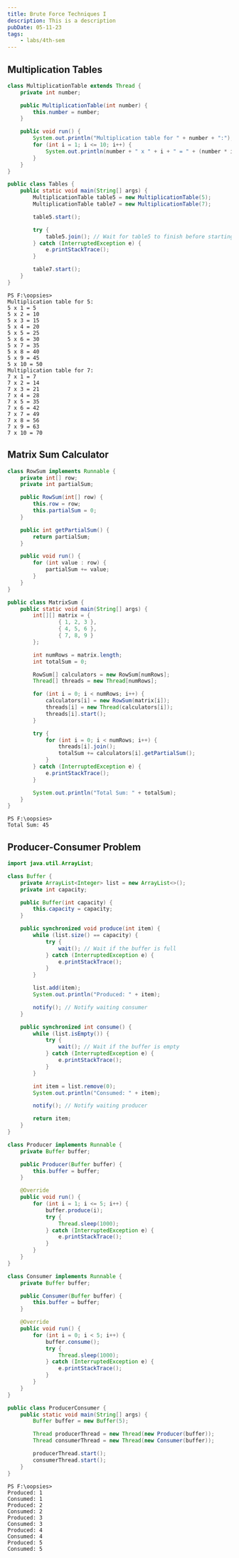 ```yaml
---
title: Brute Force Techniques I
description: This is a description
pubDate: 05-11-23
tags:
	- labs/4th-sem
---
```


## Multiplication Tables

```java
class MultiplicationTable extends Thread {
	private int number;

	public MultiplicationTable(int number) {
		this.number = number;
	}

	public void run() {
		System.out.println("Multiplication table for " + number + ":");
		for (int i = 1; i <= 10; i++) {
			System.out.println(number + " x " + i + " = " + (number * i));
		}
	}
}

public class Tables {
	public static void main(String[] args) {
		MultiplicationTable table5 = new MultiplicationTable(5);
		MultiplicationTable table7 = new MultiplicationTable(7);

		table5.start();

		try {
			table5.join(); // Wait for table5 to finish before starting table7
		} catch (InterruptedException e) {
			e.printStackTrace();
		}

		table7.start();
	}
}
```

```
PS F:\oopsies>
Multiplication table for 5:
5 x 1 = 5
5 x 2 = 10
5 x 3 = 15
5 x 4 = 20
5 x 5 = 25
5 x 6 = 30
5 x 7 = 35
5 x 8 = 40
5 x 9 = 45
5 x 10 = 50
Multiplication table for 7:
7 x 1 = 7
7 x 2 = 14
7 x 3 = 21
7 x 4 = 28
7 x 5 = 35
7 x 6 = 42
7 x 7 = 49
7 x 8 = 56
7 x 9 = 63
7 x 10 = 70
```

## Matrix Sum Calculator

```java
class RowSum implements Runnable {
	private int[] row;
	private int partialSum;

	public RowSum(int[] row) {
		this.row = row;
		this.partialSum = 0;
	}

	public int getPartialSum() {
		return partialSum;
	}

	public void run() {
		for (int value : row) {
			partialSum += value;
		}
	}
}

public class MatrixSum {
	public static void main(String[] args) {
		int[][] matrix = {
				{ 1, 2, 3 },
				{ 4, 5, 6 },
				{ 7, 8, 9 }
		};

		int numRows = matrix.length;
		int totalSum = 0;

		RowSum[] calculators = new RowSum[numRows];
		Thread[] threads = new Thread[numRows];

		for (int i = 0; i < numRows; i++) {
			calculators[i] = new RowSum(matrix[i]);
			threads[i] = new Thread(calculators[i]);
			threads[i].start();
		}

		try {
			for (int i = 0; i < numRows; i++) {
				threads[i].join();
				totalSum += calculators[i].getPartialSum();
			}
		} catch (InterruptedException e) {
			e.printStackTrace();
		}

		System.out.println("Total Sum: " + totalSum);
	}
}
```

```
PS F:\oopsies>
Total Sum: 45
```

## Producer-Consumer Problem

```java
import java.util.ArrayList;

class Buffer {
	private ArrayList<Integer> list = new ArrayList<>();
	private int capacity;

	public Buffer(int capacity) {
		this.capacity = capacity;
	}

	public synchronized void produce(int item) {
		while (list.size() == capacity) {
			try {
				wait(); // Wait if the buffer is full
			} catch (InterruptedException e) {
				e.printStackTrace();
			}
		}

		list.add(item);
		System.out.println("Produced: " + item);

		notify(); // Notify waiting consumer
	}

	public synchronized int consume() {
		while (list.isEmpty()) {
			try {
				wait(); // Wait if the buffer is empty
			} catch (InterruptedException e) {
				e.printStackTrace();
			}
		}

		int item = list.remove(0);
		System.out.println("Consumed: " + item);

		notify(); // Notify waiting producer

		return item;
	}
}

class Producer implements Runnable {
	private Buffer buffer;

	public Producer(Buffer buffer) {
		this.buffer = buffer;
	}

	@Override
	public void run() {
		for (int i = 1; i <= 5; i++) {
			buffer.produce(i);
			try {
				Thread.sleep(1000);
			} catch (InterruptedException e) {
				e.printStackTrace();
			}
		}
	}
}

class Consumer implements Runnable {
	private Buffer buffer;

	public Consumer(Buffer buffer) {
		this.buffer = buffer;
	}

	@Override
	public void run() {
		for (int i = 0; i < 5; i++) {
			buffer.consume();
			try {
				Thread.sleep(1000);
			} catch (InterruptedException e) {
				e.printStackTrace();
			}
		}
	}
}

public class ProducerConsumer {
	public static void main(String[] args) {
		Buffer buffer = new Buffer(5);

		Thread producerThread = new Thread(new Producer(buffer));
		Thread consumerThread = new Thread(new Consumer(buffer));

		producerThread.start();
		consumerThread.start();
	}
}
```

```
PS F:\oopsies>
Produced: 1
Consumed: 1
Produced: 2
Consumed: 2
Produced: 3
Consumed: 3
Produced: 4
Consumed: 4
Produced: 5
Consumed: 5
```
